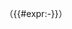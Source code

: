 <span style="{{#ifexpr:{{PAGESINCAT:{{{1}}}|R}}>{{{2|0}}}|font-weight: bold;}}">[[:Category:{{{1}}}|{{{1}}}]]（{{#expr:{{PAGESINCAT:{{{1}}}|R}}-{{{2|0}}}}}）</span>